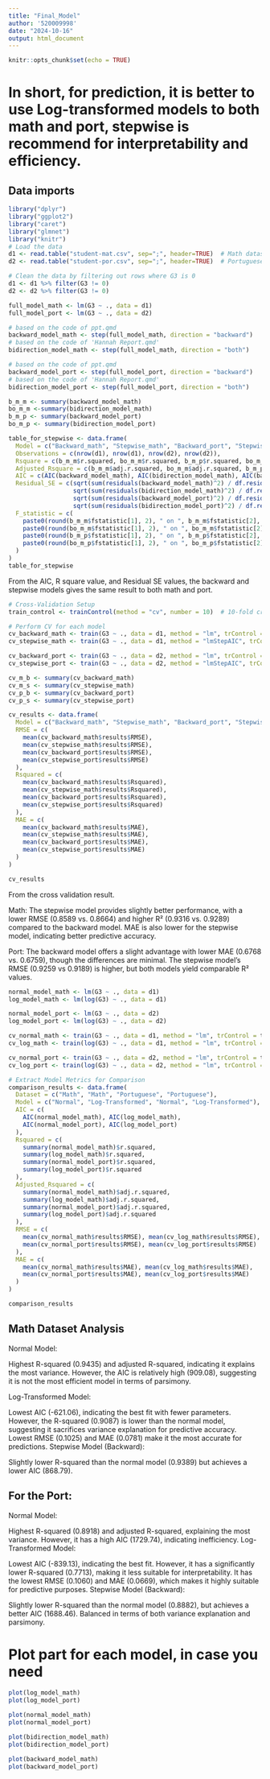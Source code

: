 ```yaml
---
title: "Final_Model"
author: '520009998'
date: "2024-10-16"
output: html_document
---
```


```r
knitr::opts_chunk$set(echo = TRUE)
```

# In short, for prediction, it is better to use Log-transformed models to both math and port, stepwise is recommend for interpretability and efficiency.

## Data imports

```r
library("dplyr")
library("ggplot2")
library("caret")
library("glmnet")
library("knitr")
# Load the data
d1 <- read.table("student-mat.csv", sep=";", header=TRUE)  # Math dataset
d2 <- read.table("student-por.csv", sep=";", header=TRUE)  # Portuguese dataset

# Clean the data by filtering out rows where G3 is 0
d1 <- d1 %>% filter(G3 != 0)
d2 <- d2 %>% filter(G3 != 0)
```

```r

full_model_math <- lm(G3 ~ ., data = d1)
full_model_port <- lm(G3 ~ ., data = d2)

# based on the code of ppt.qmd
backward_model_math <- step(full_model_math, direction = "backward")
# based on the code of 'Hannah Report.qmd'
bidirection_model_math <- step(full_model_math, direction = "both")

# based on the code of ppt.qmd
backward_model_port <- step(full_model_port, direction = "backward")
# based on the code of 'Hannah Report.qmd'
bidirection_model_port <- step(full_model_port, direction = "both")

b_m_m <- summary(backward_model_math)
bo_m_m <-summary(bidirection_model_math)
b_m_p <- summary(backward_model_port)
bo_m_p <- summary(bidirection_model_port)
```

```r
table_for_stepwise <- data.frame(
  Model = c("Backward_math", "Stepwise_math", "Backward_port", "Stepwise_port"),
  Observations = c(nrow(d1), nrow(d1), nrow(d2), nrow(d2)),
  Rsquare = c(b_m_m$r.squared, bo_m_m$r.squared, b_m_p$r.squared, bo_m_p$r.squared),
  Adjusted_Rsquare = c(b_m_m$adj.r.squared, bo_m_m$adj.r.squared, b_m_p$adj.r.squared, bo_m_p$adj.r.squared),
  AIC = c(AIC(backward_model_math), AIC(bidirection_model_math), AIC(backward_model_port), AIC(bidirection_model_port)),
  Residual_SE = c(sqrt(sum(residuals(backward_model_math)^2) / df.residual(backward_model_math)),
                  sqrt(sum(residuals(bidirection_model_math)^2) / df.residual(bidirection_model_math)),
                  sqrt(sum(residuals(backward_model_port)^2) / df.residual(backward_model_port)),
                  sqrt(sum(residuals(bidirection_model_port)^2) / df.residual(bidirection_model_port))),
  F_statistic = c(
    paste0(round(b_m_m$fstatistic[1], 2), " on ", b_m_m$fstatistic[2], " and ", b_m_m$fstatistic[3], " DF"),
    paste0(round(bo_m_m$fstatistic[1], 2), " on ", bo_m_m$fstatistic[2], " and ", bo_m_m$fstatistic[3], " DF"),
    paste0(round(b_m_p$fstatistic[1], 2), " on ", b_m_p$fstatistic[2], " and ", b_m_p$fstatistic[3], " DF"),
    paste0(round(bo_m_p$fstatistic[1], 2), " on ", bo_m_p$fstatistic[2], " and ", bo_m_p$fstatistic[3], " DF")
  )
)
table_for_stepwise
```
From the AIC, R square value, and Residual SE values, the backward and stepwise models gives the same result to both math and port.
```r
# Cross-Validation Setup
train_control <- trainControl(method = "cv", number = 10)  # 10-fold cross-validation

# Perform CV for each model
cv_backward_math <- train(G3 ~ ., data = d1, method = "lm", trControl = train_control)
cv_stepwise_math <- train(G3 ~ ., data = d1, method = "lmStepAIC", trControl = train_control, direction = "both")

cv_backward_port <- train(G3 ~ ., data = d2, method = "lm", trControl = train_control)
cv_stepwise_port <- train(G3 ~ ., data = d2, method = "lmStepAIC", trControl = train_control, direction = "both")

cv_m_b <- summary(cv_backward_math)
cv_m_s <- summary(cv_stepwise_math)
cv_p_b <- summary(cv_backward_port)
cv_p_s <- summary(cv_stepwise_port)
```

```r
cv_results <- data.frame(
  Model = c("Backward_math", "Stepwise_math", "Backward_port", "Stepwise_port"),
  RMSE = c(
    mean(cv_backward_math$results$RMSE),
    mean(cv_stepwise_math$results$RMSE),
    mean(cv_backward_port$results$RMSE),
    mean(cv_stepwise_port$results$RMSE)
  ),
  Rsquared = c(
    mean(cv_backward_math$results$Rsquared),
    mean(cv_stepwise_math$results$Rsquared),
    mean(cv_backward_port$results$Rsquared),
    mean(cv_stepwise_port$results$Rsquared)
  ),
  MAE = c(
    mean(cv_backward_math$results$MAE),
    mean(cv_stepwise_math$results$MAE),
    mean(cv_backward_port$results$MAE),
    mean(cv_stepwise_port$results$MAE)
  )
)

cv_results
```

From the cross validation result.

Math:
The stepwise model provides slightly better performance, with a lower RMSE (0.8589 vs. 0.8664) and higher R² (0.9316 vs. 0.9289) compared to the backward model.
MAE is also lower for the stepwise model, indicating better predictive accuracy.

Port:
The backward model offers a slight advantage with lower MAE (0.6768 vs. 0.6759), though the differences are minimal.
The stepwise model's RMSE (0.9259 vs 0.9189) is higher, but both models yield comparable R² values.

```r
normal_model_math <- lm(G3 ~ ., data = d1)
log_model_math <- lm(log(G3) ~ ., data = d1)

normal_model_port <- lm(G3 ~ ., data = d2)
log_model_port <- lm(log(G3) ~ ., data = d2)

cv_normal_math <- train(G3 ~ ., data = d1, method = "lm", trControl = train_control)
cv_log_math <- train(log(G3) ~ ., data = d1, method = "lm", trControl = train_control)

cv_normal_port <- train(G3 ~ ., data = d2, method = "lm", trControl = train_control)
cv_log_port <- train(log(G3) ~ ., data = d2, method = "lm", trControl = train_control)

```

```r
# Extract Model Metrics for Comparison
comparison_results <- data.frame(
  Dataset = c("Math", "Math", "Portuguese", "Portuguese"),
  Model = c("Normal", "Log-Transformed", "Normal", "Log-Transformed"),
  AIC = c(
    AIC(normal_model_math), AIC(log_model_math),
    AIC(normal_model_port), AIC(log_model_port)
  ),
  Rsquared = c(
    summary(normal_model_math)$r.squared,
    summary(log_model_math)$r.squared,
    summary(normal_model_port)$r.squared,
    summary(log_model_port)$r.squared
  ),
  Adjusted_Rsquared = c(
    summary(normal_model_math)$adj.r.squared,
    summary(log_model_math)$adj.r.squared,
    summary(normal_model_port)$adj.r.squared,
    summary(log_model_port)$adj.r.squared
  ),
  RMSE = c(
    mean(cv_normal_math$results$RMSE), mean(cv_log_math$results$RMSE),
    mean(cv_normal_port$results$RMSE), mean(cv_log_port$results$RMSE)
  ),
  MAE = c(
    mean(cv_normal_math$results$MAE), mean(cv_log_math$results$MAE),
    mean(cv_normal_port$results$MAE), mean(cv_log_port$results$MAE)
  )
)

comparison_results
```

## Math Dataset Analysis
Normal Model:

Highest R-squared (0.9435) and adjusted R-squared, indicating it explains the most variance.
However, the AIC is relatively high (909.08), suggesting it is not the most efficient model in terms of parsimony.

Log-Transformed Model:

Lowest AIC (-621.06), indicating the best fit with fewer parameters.
However, the R-squared (0.9087) is lower than the normal model, suggesting it sacrifices variance explanation for predictive accuracy.
Lowest RMSE (0.1025) and MAE (0.0781) make it the most accurate for predictions.
Stepwise Model (Backward):

Slightly lower R-squared than the normal model (0.9389) but achieves a lower AIC (868.79).

## For the Port:
Normal Model:

Highest R-squared (0.8918) and adjusted R-squared, explaining the most variance.
However, it has a high AIC (1729.74), indicating inefficiency.
Log-Transformed Model:

Lowest AIC (-839.13), indicating the best fit.
However, it has a significantly lower R-squared (0.7713), making it less suitable for interpretability.
It has the lowest RMSE (0.1060) and MAE (0.0669), which makes it highly suitable for predictive purposes.
Stepwise Model (Backward):

Slightly lower R-squared than the normal model (0.8882), but achieves a better AIC (1688.46).
Balanced in terms of both variance explanation and parsimony.

# Plot part for each model, in case you need

```r
plot(log_model_math)
plot(log_model_port)
```

```r
plot(normal_model_math)
plot(normal_model_port)
```

```r
plot(bidirection_model_math)
plot(bidirection_model_port)
```

```r
plot(backward_model_math)
plot(backward_model_port)
```
